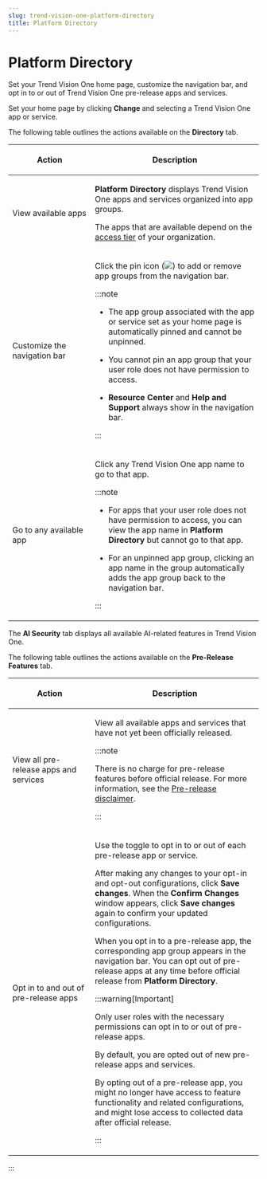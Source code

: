 ```yaml
---
slug: trend-vision-one-platform-directory
title: Platform Directory
---
```

# Platform Directory

Set your Trend Vision One home page, customize the navigation bar, and opt in to or out of Trend Vision One pre-release apps and services.

Set your home page by clicking **Change** and selecting a Trend Vision One app or service.

The following table outlines the actions available on the **Directory** tab.

<table>
<colgroup>
<col style="width: 33%" />
<col style="width: 67%" />
</colgroup>
<thead>
<tr>
<th><p>Action</p></th>
<th><p>Description</p></th>
</tr>
</thead>
<tbody>
<tr>
<td><p>View available apps</p></td>
<td><p><strong>Platform Directory</strong> displays Trend Vision One apps and services organized into app groups.</p>
<p>The apps that are available depend on the <a href="trend-vision-one-accessing-your-console">access tier</a> of your organization.</p></td>
</tr>
<tr>
<td><p>Customize the navigation bar</p></td>
<td><p>Click the pin icon (<img src="./images/pin=bf365fd8-2cfb-4e4a-a97f-57bd7635c364.webp" />) to add or remove app groups from the navigation bar.</p>


:::note

<ul>
<li><p>The app group associated with the app or service set as your home page is automatically pinned and cannot be unpinned.</p></li>
<li><p>You cannot pin an app group that your user role does not have permission to access.</p></li>
<li><p><strong>Resource Center</strong> and <strong>Help and Support</strong> always show in the navigation bar.</p></li>
</ul>


:::

</td>
</tr>
<tr>
<td><p>Go to any available app</p></td>
<td><p>Click any Trend Vision One app name to go to that app.</p>


:::note

<ul>
<li><p>For apps that your user role does not have permission to access, you can view the app name in <strong>Platform Directory</strong> but cannot go to that app.</p></li>
<li><p>For an unpinned app group, clicking an app name in the group automatically adds the app group back to the navigation bar.</p></li>
</ul>


:::

</td>
</tr>
</tbody>
</table>

The **AI Security** tab displays all available AI-related features in Trend Vision One.

The following table outlines the actions available on the **Pre-Release Features** tab.

<table>
<colgroup>
<col style="width: 33%" />
<col style="width: 67%" />
</colgroup>
<thead>
<tr>
<th><p>Action</p></th>
<th><p>Description</p></th>
</tr>
</thead>
<tbody>
<tr>
<td><p>View all pre-release apps and services</p></td>
<td><p>View all available apps and services that have not yet been officially released.</p>


:::note

<p>There is no charge for pre-release features before official release. For more information, see the <a href="trend-vision-one-pre-release-disclaimer">Pre-release disclaimer</a>.</p>


:::

</td>
</tr>
<tr>
<td><p>Opt in to and out of pre-release apps</p></td>
<td><p>Use the toggle to opt in to or out of each pre-release app or service.</p>
<p>After making any changes to your opt-in and opt-out configurations, click <strong>Save changes</strong>. When the <strong>Confirm Changes</strong> window appears, click <strong>Save changes</strong> again to confirm your updated configurations.</p>
<p>When you opt in to a pre-release app, the corresponding app group appears in the navigation bar. You can opt out of pre-release apps at any time before official release from <strong>Platform Directory</strong>.</p>


:::warning[Important]

<p>Only user roles with the necessary permissions can opt in to or out of pre-release apps.</p>
<p>By default, you are opted out of new pre-release apps and services.</p>
<p>By opting out of a pre-release app, you might no longer have access to feature functionality and related configurations, and might lose access to collected data after official release.</p>


:::

</td>
</tr>
</tbody>
</table>
:::
